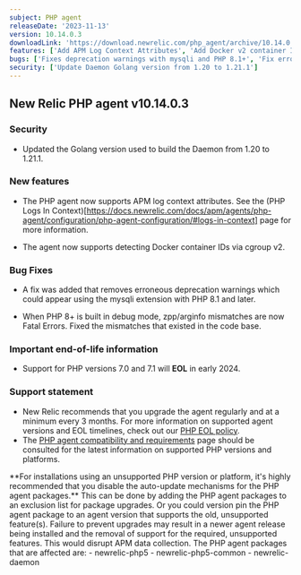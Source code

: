 ```yaml
---
subject: PHP agent
releaseDate: '2023-11-13'
version: 10.14.0.3
downloadLink: 'https://download.newrelic.com/php_agent/archive/10.14.0.3'
features: ['Add APM Log Context Attributes', 'Add Docker v2 container ID support']
bugs: ['Fixes deprecation warnings with mysqli and PHP 8.1+', 'Fix errors for PHP 8+ in debug mode']
security: ['Update Daemon Golang version from 1.20 to 1.21.1']
---
```


## New Relic PHP agent v10.14.0.3

### Security

* Updated the Golang version used to build the Daemon from 1.20 to 1.21.1.

### New features

* The PHP agent now supports APM log context attributes.  See the (PHP Logs In Context)[https://docs.newrelic.com/docs/apm/agents/php-agent/configuration/php-agent-configuration/#logs-in-context] page for more information.

* The agent now supports detecting Docker container IDs via cgroup v2.

### Bug Fixes

* A fix was added that removes erroneous deprecation warnings which could appear using the mysqli extension with PHP 8.1 and later.

* When PHP 8+ is built in debug mode, zpp/arginfo mismatches are now Fatal Errors. Fixed the mismatches that existed in the code base.

### Important end-of-life information

* Support for PHP versions 7.0 and 7.1 will **EOL** in early 2024.

### Support statement

* New Relic recommends that you upgrade the agent regularly and at a minimum every 3 months. For more information on supported agent versions and EOL timelines, check out our [PHP EOL policy](https://docs.newrelic.com/docs/apm/agents/php-agent/getting-started/php-agent-eol-policy/).
* The [PHP agent compatibility and requirements](https://docs.newrelic.com/docs/apm/agents/php-agent/getting-started/php-agent-compatibility-requirements/) page should be consulted for the latest information on supported PHP versions and platforms.

<Callout variant="important">
**For installations using an unsupported PHP version or platform, it's highly recommended that you disable the auto-update mechanisms for the PHP agent packages.** This can be done by adding the PHP agent packages to an exclusion list for package upgrades. Or you could version pin the PHP agent package to an agent version that supports the old, unsupported feature(s). Failure to prevent upgrades may result in a newer agent release being installed and the removal of support for the required, unsupported features. This would disrupt APM data collection.
The PHP agent packages that are affected are:
   - newrelic-php5
   - newrelic-php5-common
   - newrelic-daemon
</Callout>
